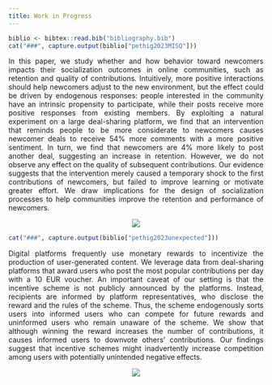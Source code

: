 ```yaml
---
title: Work in Progress
---
```


```r
biblio <- bibtex::read.bib("bibliography.bib")
cat("###", capture.output(biblio["pethig2023MISQ"]))
```

<p align="justify">In this paper, we study whether and how behavior toward newcomers impacts their socialization outcomes in online communities, such as retention and quality of contributions. Intuitively, more positive interactions should help newcomers adjust to the new environment, but the effect could be driven by endogenous responses: people interested in the community have an intrinsic propensity to participate, while their posts receive more positive responses from existing members. By exploiting a natural experiment on a large deal-sharing platform, we find that an intervention that reminds people to be more considerate to newcomers causes newcomer deals to receive 54% more comments with a more positive sentiment. In turn, we find that newcomers are 4% more likely to post another deal, suggesting an increase in retention. However, we do not observe any effect on the quality of subsequent contributions. Our evidence suggests that the intervention merely caused a temporary shock to the first contributions of newcomers, but failed to improve learning or motivate greater effort. We draw implications for the design of socialization processes to help communities improve the retention and performance of newcomers.</font></p>

<p align="center"><img src="/about/nudge.png" style="max-width:100%"></p>

```r
cat("###", capture.output(biblio["pethig2023unexpected"]))
```

<p align="justify">Digital platforms frequently use monetary rewards to incentivize the production of user-generated content. We leverage data from deal-sharing platforms that award users who post the most popular contributions per day with a 10 EUR voucher. An important caveat of our setting is that the incentive scheme is not publicly announced by the platforms. Instead, recipients are informed by platform representatives, who disclose the reward and the rules of the scheme. Thus, the scheme endogenously sorts users into informed users who can compete for future rewards and uninformed users who remain unaware of the scheme. We show that although winning the reward increases the number of contributions, it causes informed users to downvote others’ contributions. Our findings suggest that incentive schemes might inadvertently increase competition among users with potentially unintended negative effects.
</font></p>

<p align="center"><img src="/about/unexpected.png" style="max-width:100%"></p>